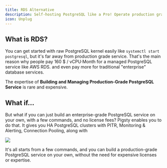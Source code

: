 ```yaml
---
title: RDS Alternative
description: Self-hosting PostgreSQL like a Pro! Operate production grade Service without expertise
icon: Unplug
---
```




## What is RDS?

You can get started with raw PostgreSQL kernel easily like `systemctl start postgresql`, but it's far away from production grade service.
That's the main reason why people pay 160 $ / vCPU·Month for a managed PostgreSQL service like AWS RDS. and even pay more for traditional "enterprise" database services.

The expertise of **Building and Managing Production-Grade PostgreSQL Service** is rare and expensive.


## What if...

But what if you can just build an enterprise-grade PostgreSQL service on your own, with a few commands, and no license fees?
Pigsty enables you to do that. It gives you HA PostgreSQL clusters with PITR, Monitoring & Alerting, Connection Pooling, along with

![](/img/pigsty/infra.png)

It's all starts from a few commands, and you can build a production-grade PostgreSQL service on your own,
without the need for expensive licenses or expertise.




